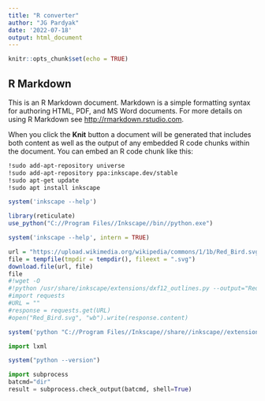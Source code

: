 ```yaml
---
title: "R converter"
author: "JG Pardyak"
date: '2022-07-18'
output: html_document
---
```


```r
knitr::opts_chunk$set(echo = TRUE)
```

## R Markdown

This is an R Markdown document. Markdown is a simple formatting syntax for authoring HTML, PDF, and MS Word documents. For more details on using R Markdown see <http://rmarkdown.rstudio.com>.

When you click the **Knit** button a document will be generated that includes both content as well as the output of any embedded R code chunks within the document. You can embed an R code chunk like this:

```bash
!sudo add-apt-repository universe
!sudo add-apt-repository ppa:inkscape.dev/stable
!sudo apt-get update
!sudo apt install inkscape
```

```R
system('inkscape --help')
```
```r
library(reticulate)
use_python("C://Program Files//Inkscape//bin//python.exe")
```

```r
system('inkscape --help', intern = TRUE)
```


```r
url = "https://upload.wikimedia.org/wikipedia/commons/1/1b/Red_Bird.svg"
file = tempfile(tmpdir = tempdir(), fileext = ".svg")
download.file(url, file)
file
#!wget -O 
#!python /usr/share/inkscape/extensions/dxf12_outlines.py --output="Red_Bird.dxf" "Red_Bird.svg"
#import requests
#URL = ""
#response = requests.get(URL)
#open("Red_Bird.svg", "wb").write(response.content)

```
```r
system('python "C://Program Files//Inkscape//share//inkscape//extensions//dxf12_outlines.py" --output="Red_Bird.dxf" "Red_Bird.svg"')
```

```python
import lxml
```


```r
system("python --version")
```

```python
import subprocess
batcmd="dir"
result = subprocess.check_output(batcmd, shell=True)
```
